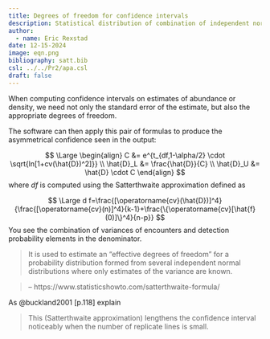 ```yaml
---
title: Degrees of freedom for confidence intervals
description: Statistical distribution of combination of independent normal distributions with estimated variances
author: 
  - name: Eric Rexstad
date: 12-15-2024
image: eqn.png
bibliography: satt.bib
csl: ../../Pr2/apa.csl
draft: false
---
```


When computing confidence intervals on estimates of abundance or density, we need not only the standard error of the estimate, but also the appropriate degrees of freedom.

The software can then apply this pair of formulas to produce the asymmetrical confidence seen in the output:

$$
\Large
\begin{align}
C &= e^{t_{df,1-\alpha/2} \cdot \sqrt{ln[1+cv(\hat{D})^2]}} \\
\hat{D}_L &= \frac{\hat{D}}{C} \\
\hat{D}_U &= \hat{D} \cdot C
\end{align}
$$
where $df$ is computed using the Satterthwaite approximation defined as

$$
\Large
d f=\frac{[\operatorname{cv}(\hat{D})]^4}{\frac{[\operatorname{cv}(n)]^4}{k-1}+\frac{\{\operatorname{cv}[\hat{f}(0)]\}^4}{n-p}}
$$
You see the combination of variances of encounters and detection probability elements in the denominator.

> It is used to estimate an “effective degrees of freedom” for a probability distribution formed from several independent normal distributions where only estimates of the variance are known.

> -- https://www.statisticshowto.com/satterthwaite-formula/

As @buckland2001 [p.118] explain

> This (Satterthwaite approximation) lengthens the confidence interval noticeably when the number of replicate lines is small.
